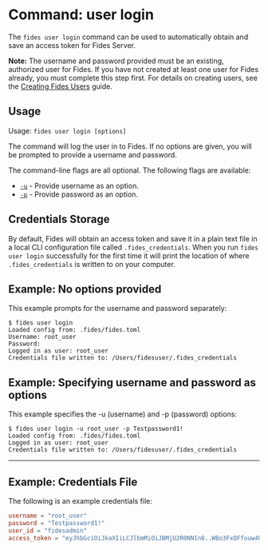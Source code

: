 
# Command: user login

The ```fides user login``` command can be used to automatically obtain and save an access token for Fides Server.

<Callout emoji="">**Note:** The username and password provided must be an existing, authorized user for Fides. If you have not created at least one user for Fides already, you must complete this step first. For details on creating users, see the [Creating Fides Users](/dev-docs/cli/auth/cmd-create) guide.</Callout>

## Usage
Usage: ```fides user login [options]```

The command will log the user in to Fides. If no options are given, you will be prompted to provide a username and password. 

The command-line flags are all optional. The following flags are available:

* <span class="nx-absolute -nx-mt-20" id="u"></span>[```-u```](#u) - Provide username as an option.
* <span class="nx-absolute -nx-mt-20" id="p"></span>[```-p```](#p) - Provide password as an option.

## Credentials Storage

By default, Fides will obtain an access token and save it in a plain text file in a local CLI configuration file called ```.fides_credentials```. When you run ```fides user login``` successfully for the first time it will print the location of where ```.fides_credentials``` is written to on your computer.

## Example: No options provided
This example prompts for the username and password separately:

```console
$ fides user login
Loaded config from: .fides/fides.toml
Username: root_user
Password:
Logged in as user: root_user
Credentials file written to: /Users/fidesuser/.fides_credentials
```

## Example: Specifying username and password as options
This example specifies the -u (username) and -p (password) options:

```console
$ fides user login -u root_user -p Testpassword1!
Loaded config from: .fides/fides.toml
Logged in as user: root_user
Credentials file written to: /Users/fidesuser/.fides_credentials
```

---

## Example: Credentials File

The following is an example credentials file:

```toml filename=".fides_credentials"
username = "root_user"
password = "Testpassword1!"
user_id = "fidesadmin"
access_token = "eyJhbGciOiJkaXIiLCJlbmMiOiJBMjU2R0NNIn0..WBo3FxOFfouw4UxYnv9_4Q._GmOyi_d0xhmLUHdOStR43aL09Zzaw3OOq1k3AL_1YJaC4OENuMydbvZ16aLBKUBCVOf4rRUA1NiZY34rXDwIUhU0fkANWknhCOpmgOdG2qhUO3-zSoq_mlv2QjtnWzcBFN9q291f0-QSwg11KNSq9biwpBf81Ki53puygz2FaglpaiOcjWyA33wKu8WRizlCnGAfnFPLqqc1Vf4kSsrKDaLUIAiNF_UxbkBlJcw-2eveV6Sbr7To_ixvYHH_N9nnYH7nrfK_oJEh_GG5SLrTFw4HXMh8DTJ19JylssQ0GCJK2CkldSJP7bzveaI0jkjgTr3hH2TSe5L7dbi1AaZ4VNKKjEraGmlceCrSjoktbwGgCVPo4sf-QAnStUnJAdMTxnoUFoHV8TlXqCqdAPbkr4cTlLWyG4dJV7VI5Dc-sKYAD8DuRAPQiNt2PmIFh6RrTkb8gD1VSGNoFX-nRx0lOqK8fcDOOTn3sW8zfjrtsJboxg9nFasoHTffLjrgXCXxHZusC4RPSM6yE0j3wkxxN_6Mc9qtBOy8ducKCd_OPb0Y_pZa6a4HJipGCr0nj4lNUrL1Eqri1biSNZvB1oOoLFSGqak4iL85bbzNHytEkxAfirCux6KfmajLUp21CUF7h-QCvvZ_D51hB7kP2fbDUvrB7hDADGxEF-RoYJiPZUqm3BmytWSKPt1zXnLOyJlpupZQl7ycKUJI-DofYM9Xnw6g07t__iMzWs3rtbbNj0swt0r_-efxG57aZNHvpELfOqIFYthWHT-YNs_A9JvmAdeVL3p6ChnO9-n3So4Aw-BbYDvdBdojmjEqFzt3ZZuk4Yn6aZITWWFBbeN0ctjlyliKhBVo8vrSbSRps-jF_O5T4gIhltxqmyXe-2D5FdHLkAN_WZGCmw5mIWXKTsSaLS_GIpF38mP3KT8kcIrYMyI-8-s-3293WfBFMiiFpMzJvrezhgyRHtbQF1zRaTXZ5e-IZeVuxkwEH0cTYUArXvCuFvHWJv1EUfBPC5UBD4adkzF6AX78h3smI9XJXZ5LpqzaDw3iscl3drK-KCVLzYp6OD2wxKo1lj9KbRREME8oSSakEpLv1ouCdt0L_VNAPh3pmRX6lbhPWKUTuyE8z7hzuI75ZgEMwuK_nxp5TgZCOMaI9nJEdhJtyP5OUnDPfKSCM975o9U9qYmCd7QB_TPXhM-GyZqYH4p1lu0NL1WE7Nw8RtHUGXFpvU2AqlRo_JdDN9SdL6Md9SPgMBZUm1UnkCjaAHac1_HAnXkatB7-LL_V2v0hf8mzFjVAYUOd8kth7u5WVS4lLUrZQbobyiYnNtOjAZxsvc8XW0KabxXRLtws8VlQ1mnObgldzpcU6kZvbVdXYY8C6_ZgBn2eLnwR8ZDrBvrLB1uFsvtv-nkrBYfjcbmcOjXvYBPRJWChjr9OcgWeScus2C_7JcrudS0gE-6xmumUUfhocDx6HpZOHsMNnn9ArqzIe_5pFalSC3ct3lk5AmxljxGHj-MYgg.-srlTGxL5GsSNnWTxhgQnw"
```